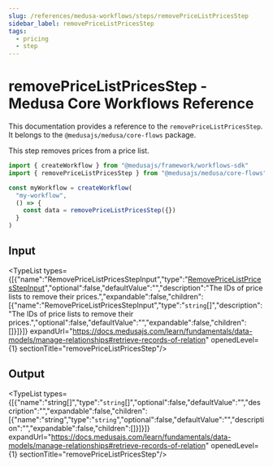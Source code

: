 ```yaml
---
slug: /references/medusa-workflows/steps/removePriceListPricesStep
sidebar_label: removePriceListPricesStep
tags:
  - pricing
  - step
---
```



# removePriceListPricesStep - Medusa Core Workflows Reference

This documentation provides a reference to the `removePriceListPricesStep`. It belongs to the `@medusajs/medusa/core-flows` package.

This step removes prices from a price list.

```ts title="src/workflows/my-workflow.ts"
import { createWorkflow } from "@medusajs/framework/workflows-sdk"
import { removePriceListPricesStep } from "@medusajs/medusa/core-flows"

const myWorkflow = createWorkflow(
  "my-workflow",
  () => {
    const data = removePriceListPricesStep({})
  }
)
```
  

## Input

<TypeList types={[{"name":"RemovePriceListPricesStepInput","type":"[RemovePriceListPricesStepInput](../../../../types/core_flows.RemovePriceListPricesStepInput/page.mdx)","optional":false,"defaultValue":"","description":"The IDs of price lists to remove their prices.","expandable":false,"children":[{"name":"RemovePriceListPricesStepInput","type":"`string`[]","description":"The IDs of price lists to remove their prices.","optional":false,"defaultValue":"","expandable":false,"children":[]}]}]} expandUrl="https://docs.medusajs.com/learn/fundamentals/data-models/manage-relationships#retrieve-records-of-relation" openedLevel={1} sectionTitle="removePriceListPricesStep"/>

## Output

<TypeList types={[{"name":"string[]","type":"`string`[]","optional":false,"defaultValue":"","description":"","expandable":false,"children":[{"name":"string","type":"`string`","optional":false,"defaultValue":"","description":"","expandable":false,"children":[]}]}]} expandUrl="https://docs.medusajs.com/learn/fundamentals/data-models/manage-relationships#retrieve-records-of-relation" openedLevel={1} sectionTitle="removePriceListPricesStep"/>
